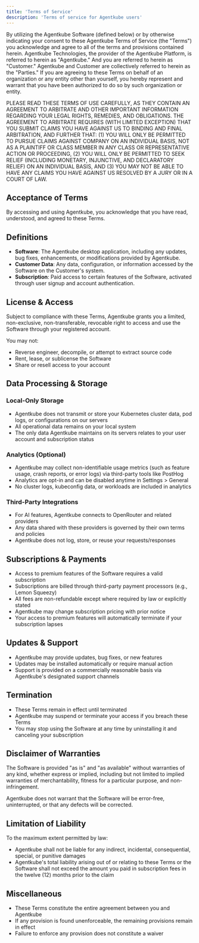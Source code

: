```yaml
---
title: 'Terms of Service'
description: 'Terms of service for Agentkube users'
---
```


By utilizing the Agentkube Software (defined below) or by otherwise indicating your consent to these Agentkube Terms of Service (the "Terms") you acknowledge and agree to all of the terms and provisions contained herein. Agentkube Technologies, the provider of the Agentkube Platform, is referred to herein as "Agentkube." And you are referred to herein as "Customer." Agentkube and Customer are collectively referred to herein as the "Parties." If you are agreeing to these Terms on behalf of an organization or any entity other than yourself, you hereby represent and warrant that you have been authorized to do so by such organization or entity. 

PLEASE READ THESE TERMS OF USE CAREFULLY, AS THEY CONTAIN AN AGREEMENT TO ARBITRATE AND OTHER IMPORTANT INFORMATION REGARDING YOUR LEGAL RIGHTS, REMEDIES, AND OBLIGATIONS. THE AGREEMENT TO ARBITRATE REQUIRES (WITH LIMITED EXCEPTION) THAT YOU SUBMIT CLAIMS YOU HAVE AGAINST US TO BINDING AND FINAL ARBITRATION, AND FURTHER THAT: (1) YOU WILL ONLY BE PERMITTED TO PURSUE CLAIMS AGAINST COMPANY ON AN INDIVIDUAL BASIS, NOT AS A PLAINTIFF OR CLASS MEMBER IN ANY CLASS OR REPRESENTATIVE ACTION OR PROCEEDING, (2) YOU WILL ONLY BE PERMITTED TO SEEK RELIEF (INCLUDING MONETARY, INJUNCTIVE, AND DECLARATORY RELIEF) ON AN INDIVIDUAL BASIS, AND (3) YOU MAY NOT BE ABLE TO HAVE ANY CLAIMS YOU HAVE AGAINST US RESOLVED BY A JURY OR IN A COURT OF LAW.

## Acceptance of Terms

By accessing and using Agentkube, you acknowledge that you have read, understood, and agreed to these Terms.

## Definitions

- **Software**: The Agentkube desktop application, including any updates, bug fixes, enhancements, or modifications provided by Agentkube.
- **Customer Data**: Any data, configuration, or information accessed by the Software on the Customer's system.
- **Subscription**: Paid access to certain features of the Software, activated through user signup and account authentication.

## License & Access

Subject to compliance with these Terms, Agentkube grants you a limited, non-exclusive, non-transferable, revocable right to access and use the Software through your registered account.

You may not:
- Reverse engineer, decompile, or attempt to extract source code
- Rent, lease, or sublicense the Software
- Share or resell access to your account

## Data Processing & Storage

### Local-Only Storage
- Agentkube does not transmit or store your Kubernetes cluster data, pod logs, or configurations on our servers
- All operational data remains on your local system
- The only data Agentkube maintains on its servers relates to your user account and subscription status

### Analytics (Optional)
- Agentkube may collect non-identifiable usage metrics (such as feature usage, crash reports, or error logs) via third-party tools like PostHog
- Analytics are opt-in and can be disabled anytime in Settings > General
- No cluster logs, kubeconfig data, or workloads are included in analytics

### Third-Party Integrations
- For AI features, Agentkube connects to OpenRouter and related providers
- Any data shared with these providers is governed by their own terms and policies
- Agentkube does not log, store, or reuse your requests/responses

## Subscriptions & Payments

- Access to premium features of the Software requires a valid subscription
- Subscriptions are billed through third-party payment processors (e.g., Lemon Squeezy)
- All fees are non-refundable except where required by law or explicitly stated
- Agentkube may change subscription pricing with prior notice
- Your access to premium features will automatically terminate if your subscription lapses

## Updates & Support

- Agentkube may provide updates, bug fixes, or new features
- Updates may be installed automatically or require manual action
- Support is provided on a commercially reasonable basis via Agentkube's designated support channels

## Termination

- These Terms remain in effect until terminated
- Agentkube may suspend or terminate your access if you breach these Terms
- You may stop using the Software at any time by uninstalling it and canceling your subscription

## Disclaimer of Warranties

The Software is provided "as is" and "as available" without warranties of any kind, whether express or implied, including but not limited to implied warranties of merchantability, fitness for a particular purpose, and non-infringement.

Agentkube does not warrant that the Software will be error-free, uninterrupted, or that any defects will be corrected.

## Limitation of Liability

To the maximum extent permitted by law:

- Agentkube shall not be liable for any indirect, incidental, consequential, special, or punitive damages
- Agentkube's total liability arising out of or relating to these Terms or the Software shall not exceed the amount you paid in subscription fees in the twelve (12) months prior to the claim

## Miscellaneous

- These Terms constitute the entire agreement between you and Agentkube
- If any provision is found unenforceable, the remaining provisions remain in effect
- Failure to enforce any provision does not constitute a waiver